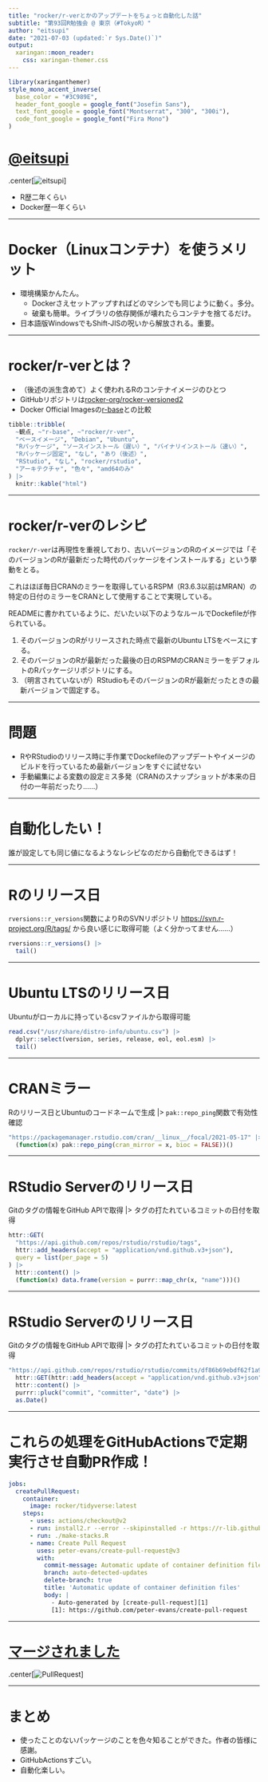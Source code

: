 ```yaml
---
title: "rocker/r-verとかのアップデートをちょっと自動化した話"
subtitle: "第93回R勉強会 @ 東京（#TokyoR）"
author: "eitsupi"
date: "2021-07-03 (updated:`r Sys.Date()`)"
output:
  xaringan::moon_reader:
    css: xaringan-themer.css
---
```


```r
library(xaringanthemer)
style_mono_accent_inverse(
  base_color = "#3C989E",
  header_font_google = google_font("Josefin Sans"),
  text_font_google = google_font("Montserrat", "300", "300i"),
  code_font_google = google_font("Fira Mono")
)
```

# [@eitsupi](https://twitter.com/eitsupi)

.center[![eitsupi](../image/eitsupi.jpg)]

- R歴二年くらい
- Docker歴一年くらい

---

# Docker（Linuxコンテナ）を使うメリット

- 環境構築かんたん。
  - Dockerさえセットアップすればどのマシンでも同じように動く。多分。
  - 破棄も簡単。ライブラリの依存関係が壊れたらコンテナを捨てるだけ。
- 日本語版WindowsでもShift-JISの呪いから解放される。重要。

---

# rocker/r-verとは？

- （後述の派生含めて）よく使われるRのコンテナイメージのひとつ
- GitHubリポジトリは[rocker-org/rocker-versioned2](https://github.com/rocker-org/rocker-versioned2)
- Docker Official Imagesの[r-base](https://hub.docker.com/_/r-base)との比較

```r
tibble::tribble(
  ~観点, ~"r-base", ~"rocker/r-ver",
  "ベースイメージ", "Debian", "Ubuntu",
  "Rパッケージ", "ソースインストール（遅い）", "バイナリインストール（速い）",
  "Rパッケージ固定", "なし", "あり（後述）",
  "RStudio", "なし", "rocker/rstudio",
  "アーキテクチャ", "色々", "amd64のみ"
) |>
  knitr::kable("html")
```

---

# rocker/r-verのレシピ

`rocker/r-ver`は再現性を重視しており、古いバージョンのRのイメージでは「そのバージョンのRが最新だった時代のパッケージをインストールする」という挙動をとる。

これはほぼ毎日CRANのミラーを取得しているRSPM（R3.6.3以前はMRAN）の特定の日付のミラーをCRANとして使用することで実現している。

READMEに書かれているように、だいたい以下のようなルールでDockefileが作られている。

1. そのバージョンのRがリリースされた時点で最新のUbuntu LTSをベースにする。
2. そのバージョンのRが最新だった最後の日のRSPMのCRANミラーをデフォルトのRパッケージリポジトリにする。
3. （明言されていないが）RStudioもそのバージョンのRが最新だったときの最新バージョンで固定する。

---

# 問題

- RやRStudioのリリース時に手作業でDockefileのアップデートやイメージのビルドを行っているため最新バージョンをすぐに試せない
- 手動編集による変数の設定ミス多発（CRANのスナップショットが本来の日付の一年前だったり……）

---

# 自動化したい！

誰が設定しても同じ値になるようなレシピなのだから自動化できるはず！

---

# Rのリリース日

`rversions::r_versions`関数によりRのSVNリポジトリ <https://svn.r-project.org/R/tags/> から良い感じに取得可能（よく分かってません……）

```r
rversions::r_versions() |>
  tail()
```

---

# Ubuntu LTSのリリース日

Ubuntuがローカルに持っているcsvファイルから取得可能

```r
read.csv("/usr/share/distro-info/ubuntu.csv") |>
  dplyr::select(version, series, release, eol, eol.esm) |>
  tail()
```

---

# CRANミラー

Rのリリース日とUbuntuのコードネームで生成 |> `pak::repo_ping`関数で有効性確認

```r
"https://packagemanager.rstudio.com/cran/__linux__/focal/2021-05-17" |>
  (function(x) pak::repo_ping(cran_mirror = x, bioc = FALSE))()
```

---

# RStudio Serverのリリース日

Gitのタグの情報をGitHub APIで取得 |> タグの打たれているコミットの日付を取得

```r
httr::GET(
  "https://api.github.com/repos/rstudio/rstudio/tags",
  httr::add_headers(accept = "application/vnd.github.v3+json"),
  query = list(per_page = 5)
) |>
  httr::content() |>
  (function(x) data.frame(version = purrr::map_chr(x, "name")))()
```

---

# RStudio Serverのリリース日

Gitのタグの情報をGitHub APIで取得 |> タグの打たれているコミットの日付を取得

```r
"https://api.github.com/repos/rstudio/rstudio/commits/df86b69ebdf62f1a9ed51af59c168572677541f1" |>
  httr::GET(httr::add_headers(accept = "application/vnd.github.v3+json")) |>
  httr::content() |>
  purrr::pluck("commit", "committer", "date") |>
  as.Date()
```

---

# これらの処理をGitHubActionsで定期実行させ自動PR作成！

```yaml
jobs:
  createPullRequest:
    container:
      image: rocker/tidyverse:latest
    steps:
      - uses: actions/checkout@v2
      - run: install2.r --error --skipinstalled -r https://r-lib.github.io/p/pak/dev/ -n -1 pak
      - run: ./make-stacks.R
      - name: Create Pull Request
        uses: peter-evans/create-pull-request@v3
        with:
          commit-message: Automatic update of container definition files
          branch: auto-detected-updates
          delete-branch: true
          title: 'Automatic update of container definition files'
          body: |
            - Auto-generated by [create-pull-request][1]
            [1]: https://github.com/peter-evans/create-pull-request
```

---

# [マージされました](https://github.com/rocker-org/rocker-versioned2/pull/164)

.center[![PullRequest](../image/pr164.png)]

---

# まとめ

- 使ったことのないパッケージのことを色々知ることができた。作者の皆様に感謝。
- GitHubActionsすごい。
- 自動化楽しい。
